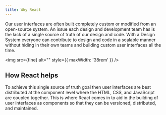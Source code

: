 ```yaml
---
title: Why React
---
```



Our user interfaces are often built completely custom or modified from an open-source system. An issue each design and development team has is the lack of a single source of truth of our design and code. With a Design System everyone can contribute to design and code in a scalable manner without hiding in their own teams and building custom user interfaces all the time.

<img src={fine} alt="" style={{ maxWidth: '38rem' }} />

## How React helps

To achieve this single source of truth goal then user interfaces are best distributed at the component level where the HTML, CSS, and JavaScript are coupled together. This is where React comes in to aid in the building of user interfaces as components so that they can be versioned, distributed, and maintained.